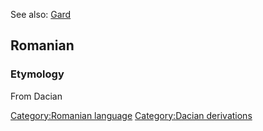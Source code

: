 See also: [[Gard]]

==Romanian==
===Etymology===
From Dacian

{{substub}}
[[Category:Romanian language]]
[[Category:Dacian derivations]]
